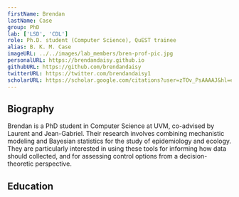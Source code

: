 ```yaml
---
firstName: Brendan
lastName: Case
group: PhD
lab: ['LSD', 'CDL']
role: Ph.D. student (Computer Science), QuEST trainee
alias: B. K. M. Case
imageURL: ../../images/lab_members/bren-prof-pic.jpg
personalURL: https://brendandaisy.github.io
githubURL: https://github.com/brendandaisy
twitterURL: https://twitter.com/brendandaisy1
scholarURL: https://scholar.google.com/citations?user=zTOv_PsAAAAJ&hl=en
---
```


## Biography

Brendan is a PhD student in Computer Science at UVM, co-advised by Laurent and Jean-Gabriel. Their research involves combining mechanistic modeling and Bayesian statistics for the study of epidemiology and ecology. They are particularly interested in using these tools for informing how data should collected, and for assessing control options from a decision-theoretic perspective.

## Education

<EducationList>
	<EducationItem advisor="Per Kristian Lehre" 
					title="Self-adaptation in non-elitist evolutionary algorithms: a rigorous analysis on discrete problems with unknown structure"
					degree="MRes in Natural Computation"
					years="2017-2019" 
					university="University of Birmingham (UK)"/>
	<EducationItem degree="BA in Mathematics"
					years="2013-2017" 
					university="Oberlin College"/>
</EducationList>
